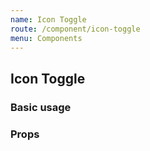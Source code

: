 ```yaml
---
name: Icon Toggle
route: /component/icon-toggle
menu: Components
---
```



## Icon Toggle

### Basic usage
<Playground>
  <IconToggle
    dataToggleOff={{label: 'Favorite', content: 'favorite' }}
    dataToggleOn={{label: 'Unfavorite', content: 'favorite_border' }}
  />
</Playground>

### Props
<PropsTable of={IconToggle} />
